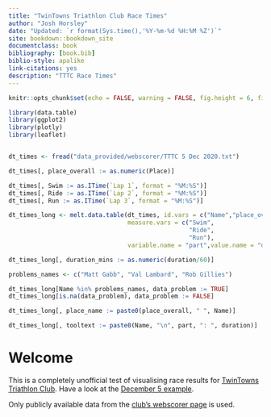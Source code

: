 ```yaml
--- 
title: "TwinTowns Triathlon Club Race Times"
author: "Josh Horsley"
date: "Updated: `r format(Sys.time(),'%Y-%m-%d %H:%M %Z')`"
site: bookdown::bookdown_site
documentclass: book
bibliography: [book.bib]
biblio-style: apalike
link-citations: yes
description: "TTTC Race Times"
---
```



```r

knitr::opts_chunk$set(echo = FALSE, warning = FALSE, fig.height = 6, fig.width = 7)

library(data.table)
library(ggplot2)
library(plotly)
library(leaflet)


dt_times <- fread("data_provided/webscorer/TTTC 5 Dec 2020.txt")

dt_times[, place_overall := as.numeric(Place)]

dt_times[, Swim := as.ITime(`Lap 1`, format = "%M:%S")]
dt_times[, Ride := as.ITime(`Lap 2`, format = "%M:%S")]
dt_times[, Run := as.ITime(`Lap 3`, format = "%M:%S")]

dt_times_long <- melt.data.table(dt_times, id.vars = c("Name","place_overall"),
                                 measure.vars = c("Swim",
                                                  "Ride",
                                                  "Run"),
                                 variable.name = "part",value.name = "duration")

dt_times_long[, duration_mins := as.numeric(duration/60)]

problems_names <- c("Matt Gabb", "Val Lambard", "Rob Gillies")

dt_times_long[Name %in% problems_names, data_problem := TRUE]
dt_times_long[is.na(data_problem), data_problem := FALSE]

dt_times_long[, place_name := paste0(place_overall, " ", Name)]

dt_times_long[, tooltext := paste0(Name, "\n", part, ": ", duration)]

```


# Welcome

This is a completely unofficial test of visualising race results for [TwinTowns Triathlon Club](http://www.twintownstriathlon.org.au). Have a look at the [December 5 example](#r-2020-12-05).

Only publicly available data from the [club's webscorer page](https://www.webscorer.com/33755) is used.


